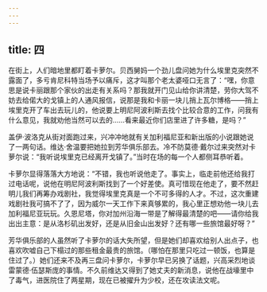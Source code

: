```yaml
---
---
---
```

title: 四
---




在街上，人们暗地里都盯着卡萝尔。贝西舅妈一个劲儿盘问她为什么埃里克突然不露面了，多亏肯尼科特当场予以痛斥，这才叫那个老太婆哑口无言了：“嘿，你意思是说卡丽跟那个家伙的出走有关系吗？那我就开门见山给你讲清楚，劳你大驾不妨去给偌大的戈镇上的人通风报信，说那是我和卡丽一块儿捎上瓦尔博格——捎上埃里克开了车出去玩儿的，他说要上明尼阿波利斯去找个比较合意的工作，问我有什么意见，我就劝他当然可以去的……看来最近你们店里进了许多糖，是吗？”

盖伊·波洛克从街对面跑过来，兴冲冲地就有关加利福尼亚和新出版的小说跟她说了一两句话。维达·舍温要把她拉到芳华俱乐部去。冷不防莫德·戴尔过来突然对卡萝尔说：“我听说埃里克已经离开戈镇了。”当时在场的每一个人都侧耳恭听着。

卡萝尔显得落落大方地说：“不错，我也听说他走了。事实上，临走前他还给我打过电话呢，说他在明尼阿波利斯找到了一个好差使。真可惜现在他走了，要不然赶明儿我们再筹办戏剧社，我觉得埃里克真是一个不可多得的人才。不过，这次重建戏剧社我可搞不了了，因为威尔一天工作下来真够累的，我心里正想劝他一块儿去加利福尼亚玩玩。久恩尼塔，你对加州沿海一带是了解得最清楚的吧——请你给我出出主意：是从洛杉矶出发好，还是从旧金山出发好？还有哪一些旅馆最好呀？”

芳华俱乐部的人虽然听了卡萝尔的话大失所望，但是她们却喜欢给别人出点子，也喜欢吹嘘自己下榻过的那些租金最贵的旅馆。（哪怕在那里只吃过一顿饭，也算是住过了。）她们还来不及再三盘问卡萝尔，卡萝尔早已另换了话题，兴高采烈地谈雷蒙德·伍瑟斯庞的事情。不久前维达又得到了她丈夫的新消息，说他在战壕里中了毒气，进医院住了两星期，现在已被擢升为少校，还在攻读法文呢。